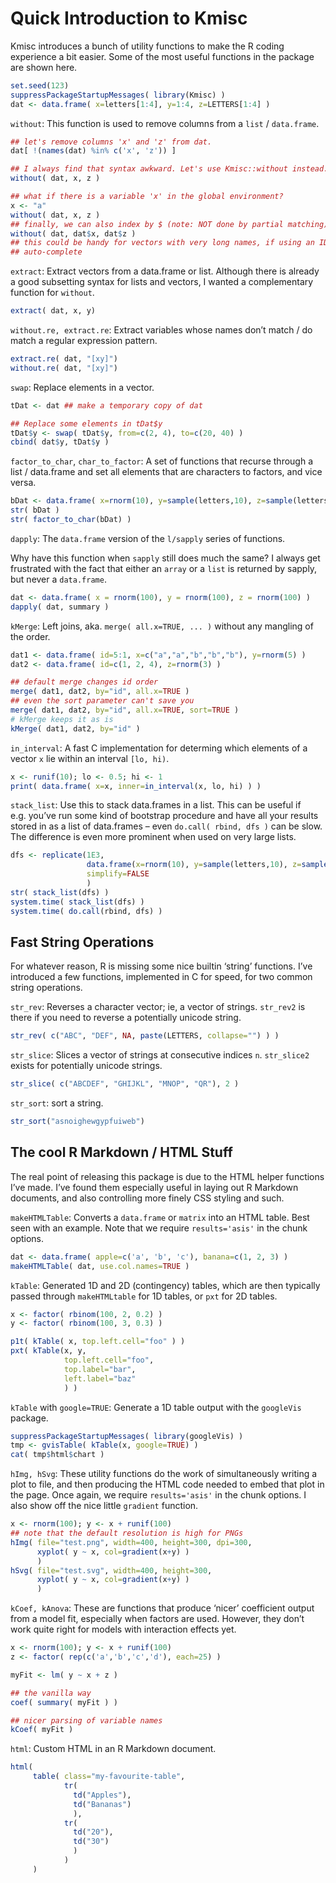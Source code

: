 <!--
%\VignetteEngine{knitr}
%\VignetteIndexEntry{Introduction to Kmisc}
-->

<link rel="stylesheet" href="markdown.css">

Quick Introduction to Kmisc
=====

Kmisc introduces a bunch of utility functions to make the R coding experience
a bit easier. Some of the most useful functions in the package are shown here.

```{r, tidy=FALSE}
set.seed(123)
suppressPackageStartupMessages( library(Kmisc) )
dat <- data.frame( x=letters[1:4], y=1:4, z=LETTERS[1:4] )

```

`without`: This function is used to remove columns from a `list` / `data.frame`.

```{r, tidy=FALSE}
## let's remove columns 'x' and 'z' from dat.
dat[ !(names(dat) %in% c('x', 'z')) ]

## I always find that syntax awkward. Let's use Kmisc::without instead.
without( dat, x, z )

## what if there is a variable 'x' in the global environment?
x <- "a"
without( dat, x, z )
## finally, we can also index by $ (note: NOT done by partial matching):
without( dat, dat$x, dat$z )
## this could be handy for vectors with very long names, if using an IDE with
## auto-complete
```

`extract`: Extract vectors from a data.frame or list. Although there is already
a good subsetting syntax for lists and vectors, I wanted a complementary
function for `without`.

```{r tidy=FALSE}
extract( dat, x, y)
```

`without.re, extract.re`: Extract variables whose names don't match / do match
a regular expression pattern.
```{r tidy=FALSE}
extract.re( dat, "[xy]")
without.re( dat, "[xy]")
```

`swap`: Replace elements in a vector.

```{r tidy=FALSE}
tDat <- dat ## make a temporary copy of dat

## Replace some elements in tDat$y
tDat$y <- swap( tDat$y, from=c(2, 4), to=c(20, 40) )
cbind( dat$y, tDat$y )
```

`factor_to_char`, `char_to_factor`: A set of functions that recurse through
a list / data.frame and set all elements that are characters to factors,
and vice versa.

```{r tidy=FALSE}
bDat <- data.frame( x=rnorm(10), y=sample(letters,10), z=sample(letters,10) )
str( bDat )
str( factor_to_char(bDat) )
```

`dapply`: The `data.frame` version of the `l/sapply` series of functions.

Why have this function when `sapply` still does much the same? I always get
frustrated with the fact that either an `array` or a `list` is returned
by sapply, but never a `data.frame`.

```{r, tidy=FALSE}

dat <- data.frame( x = rnorm(100), y = rnorm(100), z = rnorm(100) )
dapply( dat, summary )
```

`kMerge`: Left joins, aka. `merge( all.x=TRUE, ... )` without any mangling 
of the order.

```{r, tidy=FALSE}
dat1 <- data.frame( id=5:1, x=c("a","a","b","b","b"), y=rnorm(5) )
dat2 <- data.frame( id=c(1, 2, 4), z=rnorm(3) )

## default merge changes id order
merge( dat1, dat2, by="id", all.x=TRUE )
## even the sort parameter can't save you
merge( dat1, dat2, by="id", all.x=TRUE, sort=TRUE )
# kMerge keeps it as is
kMerge( dat1, dat2, by="id" )
```

`in_interval`: A fast C implementation for determing which elements of a 
vector `x` lie within an interval `[lo, hi)`.

```{r tidy=FALSE}
x <- runif(10); lo <- 0.5; hi <- 1
print( data.frame( x=x, inner=in_interval(x, lo, hi) ) )
```

`stack_list`: Use this to stack data.frames in a list. This can be useful if
e.g. you've run some kind of bootstrap procedure and have all your results
stored in as a list of data.frames -- even `do.call( rbind, dfs )` can be slow.
The difference is even more prominent when used on very large lists.

```{r tidy=FALSE}
dfs <- replicate(1E3, 
                 data.frame(x=rnorm(10), y=sample(letters,10), z=sample(LETTERS,10)),
                 simplify=FALSE
                 )
str( stack_list(dfs) )
system.time( stack_list(dfs) )
system.time( do.call(rbind, dfs) )
```

Fast String Operations
-----

For whatever reason, R is missing some nice builtin 'string' functions. I've
introduced a few functions, implemented in C for speed, for two common
string operations.

`str_rev`: Reverses a character vector; ie, a vector of strings.
`str_rev2` is there if you need to reverse a potentially unicode string.

```{r tidy=FALSE}
str_rev( c("ABC", "DEF", NA, paste(LETTERS, collapse="") ) )
```

`str_slice`: Slices a vector of strings at consecutive indices `n`.
`str_slice2` exists for potentially unicode strings.
```{r tidy=FALSE}
str_slice( c("ABCDEF", "GHIJKL", "MNOP", "QR"), 2 )
```

`str_sort`: sort a string.
```{r, tidy=FALSE}
str_sort("asnoighewgypfuiweb")
```

The cool R Markdown / HTML Stuff
-----

The real point of releasing this package is due to the HTML helper functions
I've made. I've found them especially useful in laying out R Markdown documents,
and also controlling more finely CSS styling and such.

`makeHTMLTable`: Converts a `data.frame` or `matrix` into an HTML table.
Best seen with an example. Note that we require `results='asis'` in the chunk
options.

```{r results='asis'}
dat <- data.frame( apple=c('a', 'b', 'c'), banana=c(1, 2, 3) )
makeHTMLTable( dat, use.col.names=TRUE )
```

`kTable`: Generated 1D and 2D (contingency) tables, which are then typically
passed through `makeHTMLtable` for 1D tables, or `pxt` for 2D tables.

```{r results='asis', tidy=FALSE}
x <- factor( rbinom(100, 2, 0.2) )
y <- factor( rbinom(100, 3, 0.3) )

p1t( kTable( x, top.left.cell="foo" ) )
pxt( kTable(x, y, 
            top.left.cell="foo", 
            top.label="bar", 
            left.label="baz" 
            ) )

```

`kTable` with `google=TRUE`: Generate a 1D table output with the `googleVis`
package.

```{r results='asis', tidy=FALSE}
suppressPackageStartupMessages( library(googleVis) )
tmp <- gvisTable( kTable(x, google=TRUE) )
cat( tmp$html$chart )
```

`hImg, hSvg`: These utility functions do the work of simultaneously writing a
plot to file, and then producing the HTML code needed to embed that plot in
the page. Once again, we require `results='asis'` in the chunk options. I
also show off the nice little `gradient` function.

```{r results='asis', tidy=FALSE}
x <- rnorm(100); y <- x + runif(100)
## note that the default resolution is high for PNGs
hImg( file="test.png", width=400, height=300, dpi=300,
      xyplot( y ~ x, col=gradient(x+y) )
      )
hSvg( file="test.svg", width=400, height=300,
      xyplot( y ~ x, col=gradient(x+y) )
      )
```

`kCoef, kAnova`: These are functions that produce 'nicer' coefficient output
from a model fit, especially when factors are used. However, they don't work
quite right for models with interaction effects yet.

```{r tidy=FALSE}
x <- rnorm(100); y <- x + runif(100)
z <- factor( rep(c('a','b','c','d'), each=25) )

myFit <- lm( y ~ x + z )

## the vanilla way
coef( summary( myFit ) )

## nicer parsing of variable names
kCoef( myFit )
```

`html`: Custom HTML in an R Markdown document.

```{r results='asis', tidy=FALSE}
html(
     table( class="my-favourite-table",
            tr(
              td("Apples"),
              td("Bananas")
              ),
            tr(
              td("20"),
              td("30")
              )
            )
     )
```